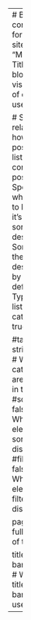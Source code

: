 ---
# Basic configuration for a blog site
title: "MyBlog"          # Title of the blog
#editor: visual           # Type of editor to use

# Settings related to how blog posts are liste
listing:
  contents: posts        # Specifies what content to list, here it's posts
  sort: "date desc"      # Sorting of the posts, descending by date
  type: default        # Type of listing
  categories: true 

  #table-striped: true     # Whether categories are included in the listing
  #sort-ui: false         # Whether UI elements for sorting are displayed
  #filter-ui: false       # Whether UI elements for filtering are displayed

page-layout: full        # Layout of the page

title-block-banner: true # Whether a title block banner is used
---